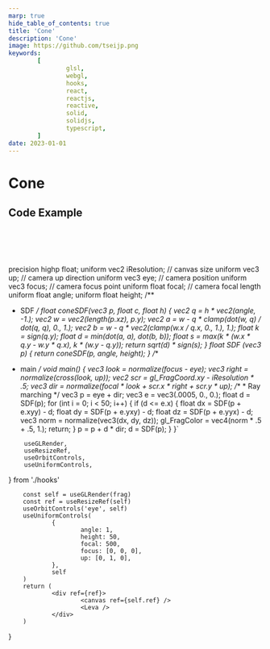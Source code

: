 ```yaml
---
marp: true
hide_table_of_contents: true
title: 'Cone'
description: 'Cone'
image: https://github.com/tseijp.png
keywords:
        [
                glsl,
                webgl,
                hooks,
                react,
                reactjs,
                reactive,
                solid,
                solidjs,
                typescript,
        ]
date: 2023-01-01
---
```


# Cone

<Canvas />

## Code Example

```cpp
float coneSDF(vec3 p, vec2 c, float h) {
        float q = length(p.xz);
        return max(dot(c.xy, vec2(q,p.y)), -h - p.y);
}
```

precision highp float;
uniform vec2 iResolution; // canvas size
uniform vec3 up;          // camera up direction
uniform vec3 eye;         // camera position
uniform vec3 focus;       // camera focus point
uniform float focal;      // camera focal length
uniform float angle;
uniform float height;
/**
 * SDF
 */
float coneSDF(vec3 p, float c, float h) {
        vec2 q = h * vec2(angle, -1.);
        vec2 w = vec2(length(p.xz), p.y);
        vec2 a = w - q * clamp(dot(w, q) / dot(q, q), 0., 1.);
        vec2 b = w - q * vec2(clamp(w.x / q.x, 0., 1.), 1.);
        float k = sign(q.y);
        float d = min(dot(a, a), dot(b, b));
        float s = max(k * (w.x * q.y - w.y * q.x), k * (w.y - q.y));
        return sqrt(d) * sign(s);
}
float SDF (vec3 p) {
        return coneSDF(p, angle, height);
}
/**
 * main
 */
void main() {
        vec3 look = normalize(focus - eye);
        vec3 right = normalize(cross(look, up));
        vec2 scr = gl_FragCoord.xy - iResolution * .5;
        vec3 dir = normalize(focal * look + scr.x * right + scr.y * up);
        /**
         * Ray marching
         */
        vec3 p = eye + dir;
        vec3 e = vec3(.0005, 0., 0.);
        float d = SDF(p);
        for (int i = 0; i < 50; i++) {
                if (d <= e.x) {
                        float dx = SDF(p + e.xyy) - d;
                        float dy = SDF(p + e.yxy) - d;
                        float dz = SDF(p + e.yyx) - d;
                        vec3 norm = normalize(vec3(dx, dy, dz));
                        gl_FragColor = vec4(norm * .5 + .5, 1.);
                        return;
                }
                p = p + d * dir;
                d = SDF(p);
        }
}`

        useGLRender,
        useResizeRef,
        useOrbitControls,
        useUniformControls,
} from './hooks'

        const self = useGLRender(frag)
        const ref = useResizeRef(self)
        useOrbitControls('eye', self)
        useUniformControls(
                {
                        angle: 1,
                        height: 50,
                        focal: 500,
                        focus: [0, 0, 0],
                        up: [0, 1, 0],
                },
                self
        )
        return (
                <div ref={ref}>
                        <canvas ref={self.ref} />
                        <Leva />
                </div>
        )
}
